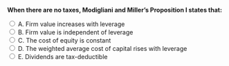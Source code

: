 ::: {.question-block}

<form onsubmit="event.preventDefault(); checkAnswer('module8_mcq_q6')" data-correct-answer="B">
<strong style="display: block;">When there are no taxes, Modigliani and Miller’s Proposition I states that:</strong>

<label><input type="radio" name="module8_mcq_q6" value="A"> A. Firm value increases with leverage</label><br>
<label><input type="radio" name="module8_mcq_q6" value="B"> B. Firm value is independent of leverage</label><br>
<label><input type="radio" name="module8_mcq_q6" value="C"> C. The cost of equity is constant</label><br>
<label><input type="radio" name="module8_mcq_q6" value="D"> D. The weighted average cost of capital rises with leverage</label><br>
<label><input type="radio" name="module8_mcq_q6" value="E"> E. Dividends are tax-deductible</label><br>
</form>

<div id="feedback-module8_mcq_q6" class="feedback" data-status="" style="display:none;">
✅ Correct: B. Without taxes, MM Proposition I states that firm value does not depend on capital structure.
</div>

:::
